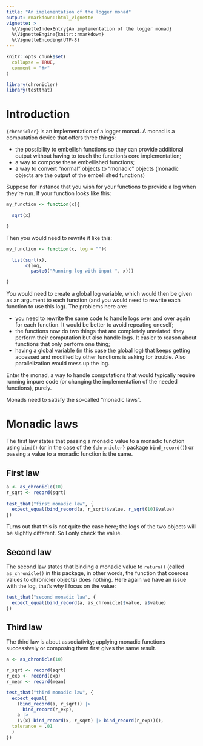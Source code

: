 ```yaml
---
title: "An implementation of the logger monad"
output: rmarkdown::html_vignette
vignette: >
  %\VignetteIndexEntry{An implementation of the logger monad}
  %\VignetteEngine{knitr::rmarkdown}
  %\VignetteEncoding{UTF-8}
---
```


```r
knitr::opts_chunk$set(
  collapse = TRUE,
  comment = "#>"
)
```

```r
library(chronicler)
library(testthat)
```

# Introduction

`{chronicler}` is an implementation of a logger monad. A monad is a computation device that offers
three things:

- the possibility to embellish functions so they can provide additional output without having to touch the function's core implementation;
- a way to compose these embellished functions;
- a way to convert "normal" objects to "monadic" objects (monadic objects are the output of the embellished functions)

Suppose for instance that you wish for your functions to provide a log when they're run. If your
function looks like this:

```r
my_function <- function(x){

  sqrt(x)

}
```

Then you would need to rewrite it like this:

```r
my_function <- function(x, log = ""){

  list(sqrt(x),
       c(log,
         paste0("Running log with input ", x)))

}

```

You would need to create a global log variable, which would then be given as an argument to each
function (and you would need to rewrite each function to use this log). The problems here are:

- you need to rewrite the same code to handle logs over and over again for each function. It would be better to avoid repeating oneself;
- the functions now do two things that are completely unrelated: they perform their computation but also handle logs. It easier to reason about functions that only perform one thing;
- having a global variable (in this case the global log) that keeps getting accessed and modified by other functions is asking for trouble. Also parallelization would mess up the log.

Enter the monad, a way to handle computations that would typically require running impure code (or 
changing the implementation of the needed functions), purely.

Monads need to satisfy the so-called "monadic laws".

# Monadic laws

The first law states that passing a monadic value to a monadic function using `bind()` 
(or in the case of the `{chronicler}` package `bind_record()`) or passing a value to a monadic
function is the same.

## First law

```r
a <- as_chronicle(10)
r_sqrt <- record(sqrt)
 
test_that("first monadic law", {
  expect_equal(bind_record(a, r_sqrt)$value, r_sqrt(10)$value)
})

```

Turns out that this is not quite the case here; the logs of the two objects will be slightly 
different. So I only check the value.

## Second law

The second law states that binding a monadic value to `return()` (called `as_chronicle()` in
this package, in other words, the function that coerces values to chronicler objects) does
nothing. Here again we have an issue with the log, that's why I focus on the value:

```r
test_that("second monadic law", {
  expect_equal(bind_record(a, as_chronicle)$value, a$value)
})

```

## Third law

The third law is about associativity; applying monadic functions successively or composing them
first gives the same result.

```r
a <- as_chronicle(10)

r_sqrt <- record(sqrt)
r_exp <- record(exp)
r_mean <- record(mean)

test_that("third monadic law", {
  expect_equal(
    (bind_record(a, r_sqrt)) |>
      bind_record(r_exp),
    a |>
    (\(x) bind_record(x, r_sqrt) |> bind_record(r_exp))(),
  tolerance = .01
  )
})

```
